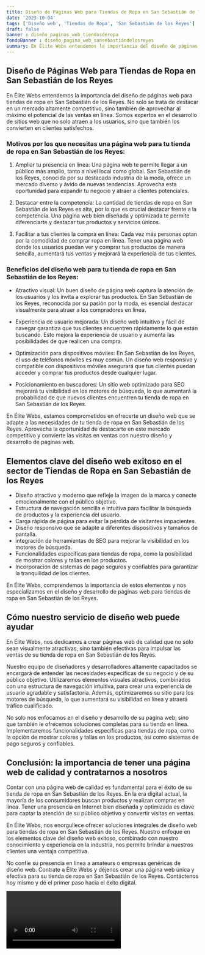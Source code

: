 ```yaml
---
title: Diseño de Páginas Web para Tiendas de Ropa en San Sebastián de los Reyes
date: '2023-10-04'
tags: ['Diseño web', 'Tiendas de Ropa', 'San Sebastián de los Reyes']
draft: false
banner : diseño_paginas_web_tiendasderopa
fondoBanner : diseño_pagina_web_sansebastiándelosreyes
summary: En Élite Webs entendemos la importancia del diseño de páginas web para tiendas de ropa en San Sebastián de los Reyes. No solo se trata de destacar en un mercado altamente competitivo, sino también de aprovechar al máximo el potencial de las ventas en línea. Somos expertos en el desarrollo de sitios web que no solo atraen a los usuarios, sino que también los convierten en clientes satisfechos.
---
```


## Diseño de Páginas Web para Tiendas de Ropa en San Sebastián de los Reyes

En Élite Webs entendemos la importancia del diseño de páginas web para tiendas de ropa en San Sebastián de los Reyes. No solo se trata de destacar en un mercado altamente competitivo, sino también de aprovechar al máximo el potencial de las ventas en línea. Somos expertos en el desarrollo de sitios web que no solo atraen a los usuarios, sino que también los convierten en clientes satisfechos.

### Motivos por los que necesitas una página web para tu tienda de ropa en San Sebastián de los Reyes:

1. Ampliar tu presencia en línea: Una página web te permite llegar a un público más amplio, tanto a nivel local como global. San Sebastián de los Reyes, conocida por su destacada industria de la moda, ofrece un mercado diverso y ávido de nuevas tendencias. Aprovecha esta oportunidad para expandir tu negocio y atraer a clientes potenciales.

2. Destacar entre la competencia: La cantidad de tiendas de ropa en San Sebastián de los Reyes es alta, por lo que es crucial destacar frente a la competencia. Una página web bien diseñada y optimizada te permite diferenciarte y destacar tus productos y servicios únicos.

3. Facilitar a tus clientes la compra en línea: Cada vez más personas optan por la comodidad de comprar ropa en línea. Tener una página web donde los usuarios puedan ver y comprar tus productos de manera sencilla, aumentará tus ventas y mejorará la experiencia de tus clientes.

### Beneficios del diseño web para tu tienda de ropa en San Sebastián de los Reyes:

- Atractivo visual: Un buen diseño de página web captura la atención de los usuarios y los invita a explorar tus productos. En San Sebastián de los Reyes, reconocida por su pasión por la moda, es esencial destacar visualmente para atraer a los compradores en línea.

- Experiencia de usuario mejorada: Un diseño web intuitivo y fácil de navegar garantiza que tus clientes encuentren rápidamente lo que están buscando. Esto mejora la experiencia de usuario y aumenta las posibilidades de que realicen una compra.

- Optimización para dispositivos móviles: En San Sebastián de los Reyes, el uso de teléfonos móviles es muy común. Un diseño web responsivo y compatible con dispositivos móviles asegurará que tus clientes puedan acceder y comprar tus productos desde cualquier lugar.

- Posicionamiento en buscadores: Un sitio web optimizado para SEO mejorará tu visibilidad en los motores de búsqueda, lo que aumentará la probabilidad de que nuevos clientes encuentren tu tienda de ropa en San Sebastián de los Reyes.

En Élite Webs, estamos comprometidos en ofrecerte un diseño web que se adapte a las necesidades de tu tienda de ropa en San Sebastián de los Reyes. Aprovecha la oportunidad de destacarte en este mercado competitivo y convierte las visitas en ventas con nuestro diseño y desarrollo de páginas web.

<GifSeo />

<Cta />

## Elementos clave del diseño web exitoso en el sector de Tiendas de Ropa en San Sebastián de los Reyes

- Diseño atractivo y moderno que refleje la imagen de la marca y conecte emocionalmente con el público objetivo.
- Estructura de navegación sencilla e intuitiva para facilitar la búsqueda de productos y la experiencia del usuario.
- Carga rápida de página para evitar la pérdida de visitantes impacientes.
- Diseño responsivo que se adapte a diferentes dispositivos y tamaños de pantalla.
- integración de herramientas de SEO para mejorar la visibilidad en los motores de búsqueda.
- Funcionalidades específicas para tiendas de ropa, como la posibilidad de mostrar colores y tallas en los productos.
- Incorporación de sistemas de pago seguros y confiables para garantizar la tranquilidad de los clientes.

En Élite Webs, comprendemos la importancia de estos elementos y nos especializamos en el diseño y desarrollo de páginas web para tiendas de ropa en San Sebastián de los Reyes.

## Cómo nuestro servicio de diseño web puede ayudar

En Élite Webs, nos dedicamos a crear páginas web de calidad que no solo sean visualmente atractivas, sino también efectivas para impulsar las ventas de su tienda de ropa en San Sebastián de los Reyes.

Nuestro equipo de diseñadores y desarrolladores altamente capacitados se encargará de entender las necesidades específicas de su negocio y de su público objetivo. Utilizaremos elementos visuales atractivos, combinados con una estructura de navegación intuitiva, para crear una experiencia de usuario agradable y satisfactoria. Además, optimizaremos su sitio para los motores de búsqueda, lo que aumentará su visibilidad en línea y atraerá tráfico cualificado.

No solo nos enfocamos en el diseño y desarrollo de su página web, sino que también le ofrecemos soluciones completas para su tienda en línea. Implementaremos funcionalidades específicas para tiendas de ropa, como la opción de mostrar colores y tallas en los productos, así como sistemas de pago seguros y confiables.

## Conclusión: la importancia de tener una página web de calidad y contratarnos a nosotros

Contar con una página web de calidad es fundamental para el éxito de su tienda de ropa en San Sebastián de los Reyes. En la era digital actual, la mayoría de los consumidores buscan productos y realizan compras en línea. Tener una presencia en Internet bien diseñada y optimizada es clave para captar la atención de su público objetivo y convertir visitas en ventas.

En Élite Webs, nos enorgullece ofrecer soluciones integrales de diseño web para tiendas de ropa en San Sebastián de los Reyes. Nuestro enfoque en los elementos clave del diseño web exitoso, combinado con nuestro conocimiento y experiencia en la industria, nos permite brindar a nuestros clientes una ventaja competitiva.

No confíe su presencia en línea a amateurs o empresas genéricas de diseño web. Contrate a Élite Webs y déjenos crear una página web única y efectiva para su tienda de ropa en San Sebastián de los Reyes. Contáctenos hoy mismo y dé el primer paso hacia el éxito digital.

<Video />

<CtaBot job='Tiendas de Ropa' city='San Sebastián de los Reyes'/>

<Gmaps query='San Sebastián de los Reyes+españa+maps' />